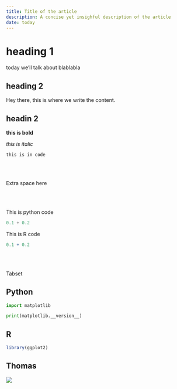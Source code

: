 ```yaml
---
title: Title of the article
description: A concise yet insighful description of the article
date: today
---
```


# heading 1

today we'll talk about blablabla

## heading 2

Hey there, this is where we write the content.

## headin 2

**this is bold**

*this is italic*

`this is in code`

<br><br>

Extra space here

<br><br>

This is python code

```python
0.1 + 0.2
```

This is R code

```r
0.1 + 0.2
```

<br><br>


Tabset

::: {.panel-tabset}

## Python

```python
import matplotlib

print(matplotlib.__version__)
```

## R

```r
library(ggplot2)
```

## Thomas

![](img/img.jpg)

:::


<br><br><br><br>